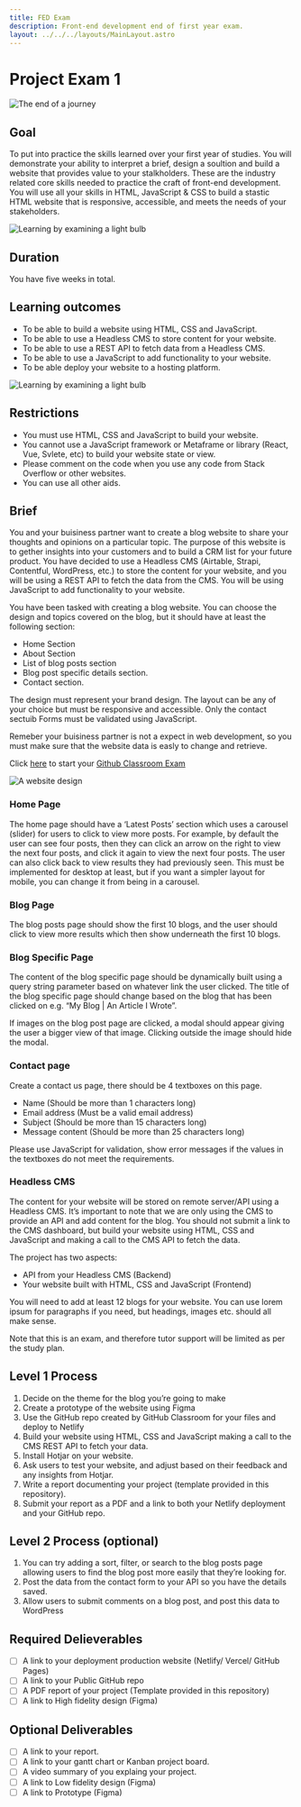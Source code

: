 ```yaml
---
title: FED Exam
description: Front-end development end of first year exam.
layout: ../../../layouts/MainLayout.astro
---
```


# Project Exam 1

![The end of a journey](/images/Seak_ZA_the_end_of_the_learning_journey_into_software_developme.png)

## Goal

To put into practice the skills learned over your first year of studies. You will demonstrate your ability to interpret a brief, design a soultion and build a website that provides value to your stalkholders. These are the industry related core skills needed to practice the craft of front-end development. You will use all your skills in HTML, JavaScript & CSS to build a stastic HTML website that is responsive, accessible, and meets the needs of your stakeholders.

![Learning by examining a light bulb](/images/Seak_ZA_Sam_from_death_stranding_finding_high-tech_blueprints.png)

## Duration

You have five weeks in total.

## Learning outcomes

- To be able to build a website using HTML, CSS and JavaScript.
- To be able to use a Headless CMS to store content for your website.
- To be able to use a REST API to fetch data from a Headless CMS.
- To be able to use a JavaScript to add functionality to your website.
- To be able deploy your website to a hosting platform.

![Learning by examining a light bulb](/images/Seak_ZA_death_stranding_learning_lightbulb_moment_futurism.png)

## Restrictions

- You must use HTML, CSS and JavaScript to build your website.
- You cannot use a JavaScript framework or Metaframe or library (React, Vue, Svlete, etc) to build your website state or view.
- Please comment on the code when you use any code from Stack Overflow or other websites.
- You can use all other aids.

## Brief

You and your buisiness partner want to create a blog website to share your thoughts and opinions on a particular topic. The purpose of this website is to gether insights into your customers and to build a CRM list for your future product. You have decided to use a Headless CMS (Airtable, Strapi, Contentful, WordPress, etc.) to store the content for your website, and you will be using a REST API to fetch the data from the CMS. You will be using JavaScript to add functionality to your website.

You have been tasked with creating a blog website. You can choose the design and topics covered on the blog, but it should have at least the following section:

- Home Section
- About Section
- List of blog posts section
- Blog post specific details section.
- Contact section.

The design must represent your brand design. The layout can be any of your choice but must be responsive and accessible. Only the contact sectuib Forms must be validated using JavaScript.

Remeber your buisiness partner is not a expect in web development, so you must make sure that the website data is easly to change and retrieve.

Click [here](https://classroom.github.com/a/EF97x2Z3) to start your [Github Classroom Exam](https://classroom.github.com/a/EF97x2Z3)

![A website design](/images/Seak_ZA_A_UI_website_design_of_a_norweigan_student_blog_publica-with-green.png)

### Home Page

The home page should have a ‘Latest Posts’ section which uses a carousel (slider) for users to click to view more posts. For example, by default the user can see four posts, then they can click an arrow on the right to view the next four posts, and click it again to view the next four posts. The user can also click back to view results they had previously seen. This must be implemented for desktop at least, but if you want a simpler layout for mobile, you can change it from being in a carousel.

### Blog Page

The blog posts page should show the first 10 blogs, and the user should click to view more results which then show underneath the first 10 blogs.

### Blog Specific Page

The content of the blog specific page should be dynamically built using a query string parameter based on whatever link the user clicked. The title of the blog specific page should change based on the blog that has been clicked on e.g. “My Blog | An Article I Wrote”.

If images on the blog post page are clicked, a modal should appear giving the user a bigger view of that image. Clicking outside the image should hide the modal.

### Contact page

Create a contact us page, there should be 4 textboxes on this page.

- Name (Should be more than 1 characters long)
- Email address (Must be a valid email address)
- Subject (Should be more than 15 characters long)
- Message content (Should be more than 25 characters long)

Please use JavaScript for validation, show error messages if the values in the textboxes do not meet the requirements.

### Headless CMS

The content for your website will be stored on remote server/API using a Headless CMS. It’s important to note that we are only using the CMS to provide an API and add content for the blog. You should not submit a link to the CMS dashboard, but build your website using HTML, CSS and JavaScript and making a call to the CMS API to fetch the data.

The project has two aspects:

- API from your Headless CMS (Backend)
- Your website built with HTML, CSS and JavaScript (Frontend)

You will need to add at least 12 blogs for your website. You can use lorem ipsum for paragraphs if you need, but headings, images etc. should all make sense.

Note that this is an exam, and therefore tutor support will be limited as per the study plan.

## Level 1 Process

1. Decide on the theme for the blog you’re going to make
2. Create a prototype of the website using Figma
3. Use the GitHub repo created by GitHub Classroom for your files and deploy to Netlify
4. Build your website using HTML, CSS and JavaScript making a call to the CMS REST API to fetch your data.
5. Install Hotjar on your website.
6. Ask users to test your website, and adjust based on their feedback and any insights from Hotjar.
7. Write a report documenting your project (template provided in this repository).
8. Submit your report as a PDF and a link to both your Netlify deployment and your GitHub repo.

## Level 2 Process (optional)

1. You can try adding a sort, filter, or search to the blog posts page allowing users to find the blog post more easily that they’re looking for.
2. Post the data from the contact form to your API so you have the details saved.
3. Allow users to submit comments on a blog post, and post this data to WordPress

## Required Delieverables

- [ ] A link to your deployment production website (Netlify/ Vercel/ GitHub Pages)
- [ ] A link to your Public GitHub repo
- [ ] A PDF report of your project (Template provided in this repository)
- [ ] A link to High fidelity design (Figma)

## Optional Deliverables

- [ ] A link to your report.
- [ ] A link to your gantt chart or Kanban project board.
- [ ] A video summary of you explaing your project.
- [ ] A link to Low fidelity design (Figma)
- [ ] A link to Prototype (Figma)
